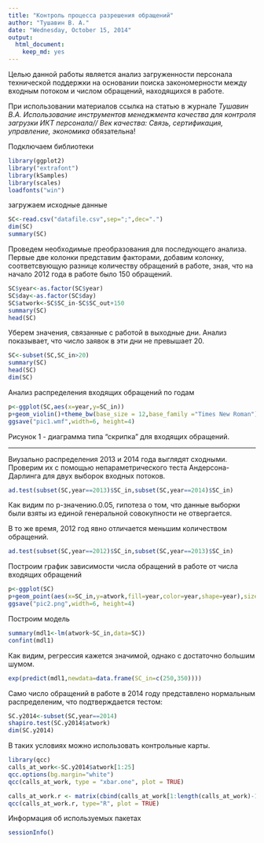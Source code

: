 ```yaml
---
title: "Контроль процесса разрешения обращений"
author: "Тушавин В. А."
date: "Wednesday, October 15, 2014"
output:
  html_document:
    keep_md: yes
---
```


Целью данной работы является анализ загруженности персонала технической поддержки на основании поиска закономерности между входным потоком и числом обращений, находящихся в работе. 

При использовании материалов ссылка на статью в журнале *Тушавин В.А. Использование инструментов менеджмента качества для контроля загрузки ИКТ персонала// Век качества: Связь, сертификация, управление, экономика* обязательна!

Подключаем библиотеки

```r
library(ggplot2)
library("extrafont")
library(kSamples)
library(scales)
loadfonts("win")
```

загружаем исходные данные

```r
SC<-read.csv("datafile.csv",sep=";",dec=".")
dim(SC)
summary(SC)
```

Проведем необходимые преобразования для последующего анализа. Первые две колонки представим факторами, добавим колонку, соответсвующую разнице количеству обращений в работе, зная, что на начало 2012 года в работе было 150 обращений.

```r
SC$year<-as.factor(SC$year)
SC$day<-as.factor(SC$day)
SC$atwork<-SC$SC_in-SC$SC_out+150
summary(SC)
head(SC)
```

Уберем значения, связанные с работой в выходные дни. Анализ показывает, что число заявок в эти дни не превышает 20.

```r
SC<-subset(SC,SC_in>20)
summary(SC)
head(SC)
dim(SC)
```


Анализ распределения входящих обращений по годам

```r

p<-ggplot(SC,aes(x=year,y=SC_in))
p+geom_violin()+theme_bw(base_size = 12,base_family ="Times New Roman")+scale_x_discrete(name="Год")+scale_y_continuous(name="Количество поступивших обращений")+geom_boxplot(width=.1,fill="black",outlier.color=NA)+stat_summary(fun.y=median,geom="point",fill="white",shape=21,size=4)
ggsave("pic1.wmf",width=6, height=4)
```

Рисунок 1 - диаграмма типа "скрипка" для входящих обращений.

******

Виузально распределения 2013 и 2014 года выглядят сходными. Проверим их с помощью непараметрического теста Андерсона-Дарлинга для двух выборок входных потоков.

```r
ad.test(subset(SC,year==2013)$SC_in,subset(SC,year==2014)$SC_in)

```

Как видим по p-значению.0.05, гипотеза о том, что данные выборки были взяты из единой генеральной совокупности не отвергается.

В то же время, 2012 год явно отличается меньшим количеством обращений.

```r
ad.test(subset(SC,year==2012)$SC_in,subset(SC,year==2013)$SC_in)

```

Построим график зависимости числа обращений в работе от числа входящих обращений

```r
p<-ggplot(SC)
p+geom_point(aes(x=SC_in,y=atwork,fill=year,color=year,shape=year),size=3)+scale_y_continuous(name="Число обращений в работе" )+theme_bw(base_size = 12,base_family ="Times New Roman")+scale_x_continuous(name="Число входящих обращений")+geom_smooth(aes(x=SC_in,y=atwork),method=lm)
ggsave("pic2.png",width=6, height=4)

```
Построим модель

```r
summary(mdl1<-lm(atwork~SC_in,data=SC))
confint(mdl1)

```

Как видим, регрессия кажется значимой, однако с достаточно большим шумом. 

```r
exp(predict(mdl1,newdata=data.frame(SC_in=c(250,350))))
```


Само число обращений в работе в 2014 году представлено нормальным распределеним, что подтверждается тестом:

```r
SC.y2014<-subset(SC,year==2014)
shapiro.test(SC.y2014$atwork)
dim(SC.y2014)
```

В таких условиях можно использовать контрольные карты.

```r
library(qcc)
calls_at_work<-SC.y2014$atwork[1:25]
qcc.options(bg.margin="white")
qcc(calls_at_work, type = "xbar.one", plot = TRUE)

```

```r
calls_at_work.r <- matrix(cbind(calls_at_work[1:length(calls_at_work)-1], calls_at_work[2:length(calls_at_work)]), ncol=2)
qcc(calls_at_work.r, type="R", plot = TRUE)

```


Информация об используемых пакетах
```r
sessionInfo()
```


